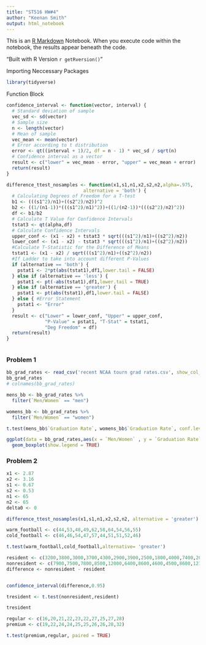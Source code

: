 ```yaml
---
title: "ST516 HW#4"
author: "Keenan Smith"
output: html_notebook
---
```


This is an [R Markdown](http://rmarkdown.rstudio.com) Notebook. When you execute code within the notebook, the results appear beneath the code. 

"Built with R Version `r getRversion()`"

Importing Neccessary Packages
```r
library(tidyverse)
```

Function Block
```r
confidence_interval <- function(vector, interval) {
  # Standard deviation of sample
  vec_sd <- sd(vector)
  # Sample size
  n <- length(vector)
  # Mean of sample
  vec_mean <- mean(vector)
  # Error according to t distribution
  error <- qt((interval + 1)/2, df = n - 1) * vec_sd / sqrt(n)
  # Confidence interval as a vector
  result <- c("lower" = vec_mean - error, "upper" = vec_mean + error)
  return(result)
}

difference_ttest_nosamples <- function(x1,s1,n1,x2,s2,n2,alpha=.975,
                            alternative = 'both') {
  # Calculating Degrees of Freedom for a T-test
  b1 <- (((s1^2)/n1)+((s2^2)/n2))^2
  b2 <- ((1/(n1-1))*(((s1^2)/n1)^2))+((1/(n2-1))*(((s2^2)/n2)^2))
  df <- b1/b2
  # Calculate T Value for Confidence Intervals
  tstat3 <- qt(alpha,df)
  # Calculate Confidence Intervals
  upper_conf <- (x1 - x2) + tstat3 * sqrt(((s1^2)/n1)+((s2^2)/n2))
  lower_conf <- (x1 - x2) - tstat3 * sqrt(((s1^2)/n1)+((s2^2)/n2))
  #Calculate T-Statistic for the Difference of Means
  tstat1 <- (x1 - x2) / sqrt(((s1^2)/n1)+((s2^2)/n2))
  #If Ladder to take into account different P-Values
  if (alternative == 'both') {
    pstat1 <- 2*pt(abs(tstat1),df1,lower.tail = FALSE)
  } else if (alternative == 'less') {
    pstat1 <- pt(-abs(tstat1),df1,lower.tail = TRUE)
  } else if (alternative == 'greater') {
    pstat1 <- pt(abs(tstat1),df1,lower.tail = FALSE)
  } else { #Error Statement 
    pstat1 <- "Error"
  }
  result <- c("Lower" = lower_conf, "Upper" = upper_conf, 
              "P-Value" = pstat1, "T-Stat" = tstat1,
              "Deg Freedom" = df)
  return(result)
}



```

### Problem 1
```r
bb_grad_rates <- read_csv('recent NCAA tourn grad rates.csv', show_col_types = FALSE)
bb_grad_rates
# colnames(bb_grad_rates)

mens_bb <- bb_grad_rates %>%
  filter(`Men/Women` == "men")

womens_bb <- bb_grad_rates %>%
  filter(`Men/Women` == "women")

t.test(mens_bb$`Graduation Rate`, womens_bb$`Graduation Rate`, conf.level = 0.99)

ggplot(data = bb_grad_rates,aes(x = `Men/Women` , y = `Graduation Rate`)) +
  geom_boxplot(show.legend = TRUE)

```
### Problem 2
```r

x1 <- 2.87
x2 <- 3.16
s1 <- 0.67
s2 <- 0.53
n1 <- 65
n2 <- 65
delta0 <- 0

difference_ttest_nosamples(x1,s1,n1,x2,s2,n2, alternative = 'greater')


```

```r
warm_football <- c(44,53,48,49,62,58,64,54,56,55)
cold_football <- c(46,46,54,47,57,44,51,51,52,46)

t.test(warm_football,cold_football,alternative= 'greater')
```

```r

resident <- c(3200,3800,3000,3700,4300,2900,3900,2500,1800,4000,7400,2000,3100,5400,2000,1900,1900,1600,2700)
nonresident <- c(7900,7500,7800,8500,12000,6400,8600,4600,4500,8600,12100,7900,8700,11200,5200,4900,4500,6000,6200)
difference <- nonresident - resident


confidence_interval(difference,0.95)

tresident <- t.test(nonresident,resident)

tresident

```

```r
regular <- c(16,20,21,22,23,22,27,25,27,28)
premium <- c(19,22,24,24,25,25,26,26,28,32)

t.test(premium,regular, paired = TRUE)
```

